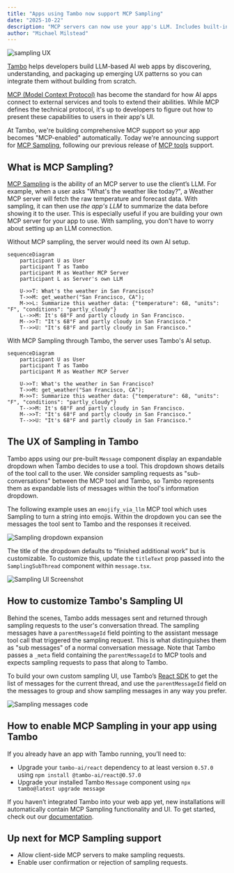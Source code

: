 ```yaml
---
title: "Apps using Tambo now support MCP Sampling"
date: "2025-10-22"
description: "MCP servers can now use your app's LLM. Includes built-in UI for displaying sampling sub-conversations."
author: "Michael Milstead"
---
```


<BlogPost title="Apps using Tambo now support MCP Sampling" author="Michael Milstead" date="October 22, 2025">

<ImageZoom>
  <img
    src="/assets/blog/mcp-sampling-support/sampling-ui.gif"
    alt="sampling UX"
    className="max-w-lg mx-auto rounded-md"
  />
</ImageZoom>

[Tambo](https://tambo.co) helps developers build LLM-based AI web apps by discovering, understanding, and packaging up emerging UX patterns so you can integrate them without building from scratch.

[MCP (Model Context Protocol)](https://modelcontextprotocol.io/docs/getting-started/intro) has become the standard for how AI apps connect to external services and tools to extend their abilities. While MCP defines the technical protocol, it's up to developers to figure out how to present these capabilities to users in their app's UI.

At Tambo, we're building comprehensive MCP support so your app becomes "MCP-enabled" automatically. Today we're announcing support for [MCP Sampling](https://modelcontextprotocol.io/docs/learn/client-concepts#sampling), following our previous release of [MCP tools](https://modelcontextprotocol.io/docs/learn/server-concepts#tools) support.

## What is MCP Sampling?

[MCP Sampling](https://modelcontextprotocol.io/docs/learn/client-concepts#sampling) is the ability of an MCP server to use the client’s LLM. For example, when a user asks "What's the weather like today?", a Weather MCP server will fetch the raw temperature and forecast data. With sampling, it can then use _the app's LLM_ to summarize the data before showing it to the user. This is especially useful if you are building your own MCP server for your app to use. With sampling, you don't have to worry about setting up an LLM connection.

Without MCP sampling, the server would need its own AI setup.

```mermaid
sequenceDiagram
    participant U as User
    participant T as Tambo
    participant M as Weather MCP Server
    participant L as Server's own LLM

    U->>T: What's the weather in San Francisco?
    T->>M: get_weather("San Francisco, CA");
    M->>L: Summarize this weather data: {"temperature": 68, "units": "F", "conditions": "partly_cloudy"}
    L-->>M: It's 68°F and partly cloudy in San Francisco.
    M-->>T: "It's 68°F and partly cloudy in San Francisco."
    T-->>U: "It's 68°F and partly cloudy in San Francisco."

```

With MCP Sampling through Tambo, the server uses Tambo's AI setup.

```mermaid
sequenceDiagram
    participant U as User
    participant T as Tambo
    participant M as Weather MCP Server

    U->>T: What's the weather in San Francisco?
    T->>M: get_weather("San Francisco, CA");
    M->>T: Summarize this weather data: {"temperature": 68, "units": "F", "conditions": "partly_cloudy"}
    T-->>M: It's 68°F and partly cloudy in San Francisco.
    M-->>T: "It's 68°F and partly cloudy in San Francisco."
    T-->>U: "It's 68°F and partly cloudy in San Francisco."

```

## The UX of Sampling in Tambo

Tambo apps using our pre-built `Message` component display an expandable dropdown when Tambo decides to use a tool. This dropdown shows details of the tool call to the user. We consider sampling requests as "sub-conversations" between the MCP tool and Tambo, so Tambo represents them as expandable lists of messages within the tool's information dropdown.

The following example uses an `emojify_via_llm` MCP tool which uses Sampling to turn a string into emojis. Within the dropdown you can see the messages the tool sent to Tambo and the responses it received.

<ImageZoom>
  <img
    src="/assets/blog/mcp-sampling-support/sampling-expand.gif"
    alt="Sampling dropdown expansion"
    className="max-w-lg mx-auto rounded-md"
  />
</ImageZoom>

The title of the dropdown defaults to “finished additional work” but is customizable. To customize this, update the `titleText` prop passed into the `SamplingSubThread` component within `message.tsx`.

<ImageZoom>
  <img
    src="/assets/blog/mcp-sampling-support/custom-sampling-title.png"
    alt="Sampling UI Screenshot"
    className="max-w-md mx-auto rounded-md"
  />
</ImageZoom>

## How to customize Tambo's Sampling UI

Behind the scenes, Tambo adds messages sent and returned through sampling requests to the user's conversation thread. The sampling messages have a `parentMessageId` field pointing to the assistant message tool call that triggered the sampling request. This is what distinguishes them as "sub messages" of a normal conversation message. Note that Tambo passes a `_meta` field containing the `parentMessageId` to MCP tools and expects sampling requests to pass that along to Tambo.

To build your own custom sampling UI, use Tambo’s [React SDK](https://github.com/tambo-ai/tambo) to get the list of messages for the current thread, and use the `parentMessageId` field on the messages to group and show sampling messages in any way you prefer.

<ImageZoom>
  <img
    src="/assets/blog/mcp-sampling-support/custom-sampling-code.png"
    alt="Sampling messages code"
    className="max-w-full mx-auto rounded-md"
  />
</ImageZoom>

## How to enable MCP Sampling in your app using Tambo

If you already have an app with Tambo running, you’ll need to:

- Upgrade your `tambo-ai/react` dependency to at least version `0.57.0` using `npm install @tambo-ai/react@0.57.0`
- Upgrade your installed Tambo `Message` component using `npx tambo@latest upgrade message`

If you haven’t integrated Tambo into your web app yet, new installations will automatically contain MCP Sampling functionality and UI. To get started, check out our [documentation](https://docs.tambo.co/getting-started/quickstart).

## Up next for MCP Sampling support

- Allow client-side MCP servers to make sampling requests.
- Enable user confirmation or rejection of sampling requests.

</BlogPost>
